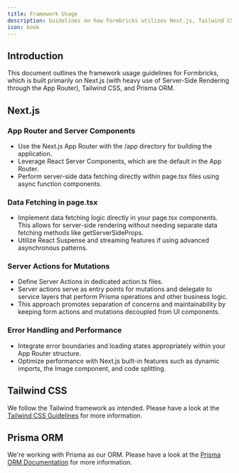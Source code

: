 ```yaml
---
title: Framework Usage
description: Guidelines on how Formbricks utilizes Next.js, Tailwind CSS, and Prisma ORM for efficient development and performance.
icon: book
---
```


## Introduction

This document outlines the framework usage guidelines for Formbricks, which is built primarily on Next.js (with heavy use of Server-Side Rendering through the App Router), Tailwind CSS, and Prisma ORM. 

## Next.js

### App Router and Server Components

- Use the Next.js App Router with the /app directory for building the application.
- Leverage React Server Components, which are the default in the App Router.
- Perform server-side data fetching directly within page.tsx files using async function components.

### Data Fetching in page.tsx

- Implement data fetching logic directly in your page.tsx components. This allows for server-side rendering without needing separate data fetching methods like getServerSideProps.
- Utilize React Suspense and streaming features if using advanced asynchronous patterns.

### Server Actions for Mutations

- Define Server Actions in dedicated action.ts files.
- Server actions serve as entry points for mutations and delegate to service layers that perform Prisma operations and other business logic.
- This approach promotes separation of concerns and maintainability by keeping form actions and mutations decoupled from UI components.

### Error Handling and Performance

- Integrate error boundaries and loading states appropriately within your App Router structure.
- Optimize performance with Next.js built-in features such as dynamic imports, the Image component, and code splitting.

## Tailwind CSS
We follow the Tailwind framework as intended. Please have a look at the [Tailwind CSS Guidelines](https://tailwindcss.com/docs/styling-with-utility-classes) for more information.

## Prisma ORM
We're working with Prisma as our ORM. Please have a look at the [Prisma ORM Documentation](https://www.prisma.io/docs/orm) for more information.